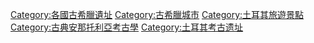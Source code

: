 [[Category:各國古希臘遺址|Category:各國古希臘遺址]]
[[Category:古希臘城市|Category:古希臘城市]]
[[Category:土耳其旅遊景點|Category:土耳其旅遊景點]]
[[Category:古典安那托利亞考古學|Category:古典安那托利亞考古學]]
[[Category:土耳其考古遗址|Category:土耳其考古遗址]]